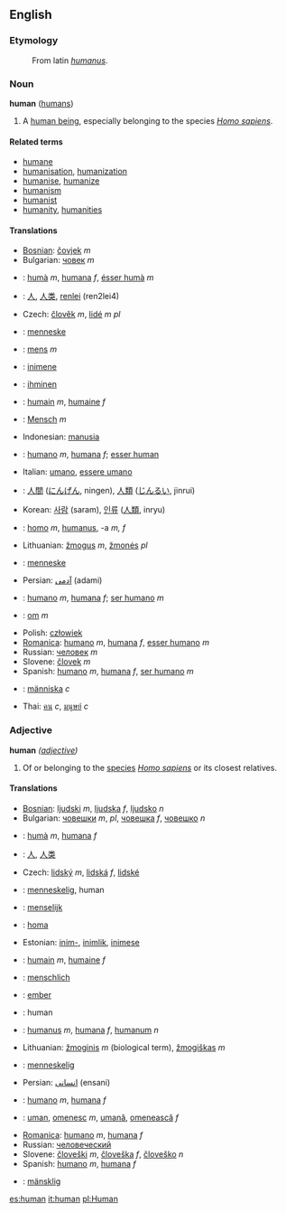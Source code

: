 ==English==
=== Etymology ===
:From latin ''[[humanus]]''.

=== Noun ===
'''human''' ([[humans]])

#A [[human being]], especially belonging to the species ''[[Homo sapiens]]''.

====Related terms====
*[[humane]]
*[[humanisation]], [[humanization]]
*[[humanise]], [[humanize]]
*[[humanism]]
*[[humanist]]
*[[humanity]], [[humanities]]

==== Translations ====
*[[Bosnian]]: [[čovjek]] ''m''
*Bulgarian: [[човек]] ''m''
*{{ca}}: [[humà]] ''m'', [[humana]] ''f'', [[ésser humà]] ''m'' 
*{{zh}}: [[人]], [[人类]], [[renlei]] (ren2lei4)
*Czech: [[člověk]] ''m'', [[lidé]] ''m pl''
*{{da}}: [[menneske]]
*{{nl}}: [[mens]] ''m''
*{{et}}: [[inimene]]
*{{fi}}: [[ihminen]]
*{{fr}}: [[humain]] ''m'', [[humaine]] ''f''
*{{de}}: [[Mensch]] ''m''
*Indonesian: [[manusia]]
*{{ia}}: [[humano]] ''m'', [[humana]] ''f''; [[esser human]]
*Italian: [[umano]], [[essere umano]]
*{{ja}}: [[人間]] ([[にんげん]], ningen),  [[人類]] ([[じんるい]], jinrui)
*Korean: [[사람]] (saram), [[인류]] ([[人類]], inryu)
*{{la}}: [[homo]] ''m'', [[humanus]], -a ''m, f''
*Lithuanian: [[žmogus]] ''m'', [[žmonės]] ''pl''
*{{no}}: [[menneske]]
*Persian: [[آدمی]] (adami)
*{{pt}}: [[humano]] ''m'', [[humana]] ''f''; [[ser humano]] ''m''
*{{ro}}: [[om]] ''m''
*Polish: [[człowiek]]
*[[Romanica]]: [[humano]] ''m'', [[humana]] ''f'', [[esser humano]] ''m''
*Russian: [[человек]] ''m''
*Slovene: [[človek]] ''m''
*Spanish: [[humano]] ''m'', [[humana]] ''f'', [[ser humano]] ''m''
*{{sv}}: [[människa]] ''c''
*Thai: [[คน]] ''c'', [[มนุษย์]] ''c''

=== Adjective ===
'''human''' ''([[adjective]])''

#Of or belonging to the [[species]] ''[[Homo sapiens]]'' or its closest relatives.

==== Translations ====
*[[Bosnian]]: [[ljudski]] ''m'', [[ljudska]] ''f'', [[ljudsko]] ''n''
*Bulgarian: [[човешки]] ''m'', ''pl'', [[човешка]] ''f'', [[човешко]] ''n''
*{{ca}}: [[humà]] ''m'', [[humana]] ''f''
*{{zh}}: [[人]], [[人类]]
*Czech: [[lidský]] ''m'', [[lidská]] ''f'', [[lidské]]
*{{da}}: [[menneskelig]], human
*{{nl}}: [[menselijk]]
*{{eo}}: [[homa]]
*Estonian: [[inim-]], [[inimlik]], [[inimese]]
*{{fr}}: [[humain]] ''m'', [[humaine]] ''f''
*{{de}}: [[menschlich]]
*{{hu}}: [[ember]]
*{{ia}}: human
*{{la}}: [[humanus]] ''m'', [[humana]] ''f'', [[humanum]] ''n''
*Lithuanian: [[žmoginis]] ''m'' (biological term), [[žmogiškas]] ''m''
*{{no}}: [[menneskelig]]
*Persian: [[انسانی]] (ensani)
*{{pt}}: [[humano]] ''m'', [[humana]] ''f''
*{{ro}}: [[uman]], [[omenesc]] ''m'', [[umană]], [[omenească]] ''f''
*[[Romanica]]: [[humano]] ''m'', [[humana]] ''f''
*Russian: [[человеческий]]
*Slovene: [[človeški]] ''m'', [[človeška]] ''f'', [[človeško]] ''n''
*Spanish: [[humano]] ''m'', [[humana]] ''f''
*{{sv}}: [[mänsklig]]

[[es:human]]
[[it:human]]
[[pl:Human]]